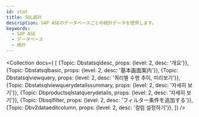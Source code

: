 ```yaml
---
id: stat
title: SQL統計
description: SAP ASEのデータベースごとの統計データを提供します。
keywords:
  - SAP ASE
  - データベース
  - 統計
---
```



<Collection docs={
  [
    {Topic: Dbstatsqldesc, props: {level: 2, desc: '개요'}},
    {Topic: Dbstatsqlbasic, props: {level: 2, desc: '基本画面案内'}},
    {Topic: Dbstatsqlviewquery, props: {level: 2, desc: '쿼리별 수행 추이, 미리보기'}},
    {Topic: Dbstatsqlviewquerydetailssummary, props: {level: 2, desc: '자세히 보기'}},
    {Topic: Dbproductsqlstatquerydetails, props: {level: 2, desc: '자세히 보기'}},
    {Topic: Dbsqlfilter, props: {level: 2, desc: 'フィルター条件を追加する'}},
    {Topic: Dbv2dataeditcolumn, props: {level: 2, desc: '컬럼 설정하기'}},
  ]}
/>
